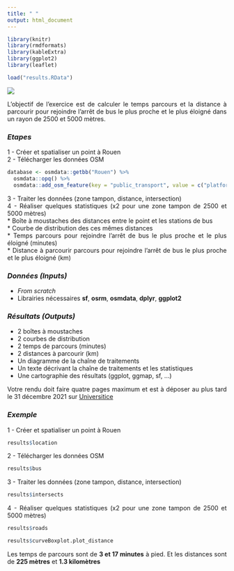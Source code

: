 ```yaml
---
title: " "
output: html_document
---
```


<style>
body {text-align: justify}
</style>

```r
library(knitr)
library(rmdformats)
library(kableExtra)
library(ggplot2)
library(leaflet)

load("results.RData")
```

![](images/EXO_MASTER1.png)

L'objectif de l'exercice est de calculer le temps parcours et la distance à parcourir pour rejoindre l'arrêt de bus le plus proche et le plus éloigné dans un rayon de 2500 et 5000 mètres.

### ***Etapes***  
1 - Créer et spatialiser un point à Rouen  
2 - Télécharger les données OSM  

```r
database <- osmdata::getbb("Rouen") %>% 
  osmdata::opq() %>% 
  osmdata::add_osm_feature(key = "public_transport", value = c("platform"))
```

3 - Traiter les données (zone tampon, distance, intersection)  
4 - Réaliser quelques statistiques (x2 pour une zone tampon de 2500 et 5000 mètres)  
    * Boîte à moustaches des distances entre le point et les stations de bus   
    * Courbe de distribution des ces mêmes distances  
    * Temps parcours pour rejoindre l'arrêt de bus le plus proche et le plus éloigné (minutes)  
    * Distance à parcourir parcours pour rejoindre l'arrêt de bus le plus proche et le plus éloigné (km)  
    
### ***Données (Inputs)***    
- *From scratch*  
- Librairies nécessaires  **sf**, **osrm**, **osmdata**, **dplyr**, **ggplot2**  

### ***Résultats (Outputs)***   
- 2 boîtes à moustaches  
- 2 courbes de distribution   
- 2 temps de parcours (minutes)   
- 2 distances à parcourir (km)   
- Un diagramme de la chaîne de traitements    
- Un texte décrivant la chaîne de traitements et les statistiques    
- Une cartographie des résultats (ggplot, ggmap, sf, ...)

Votre rendu doit faire quatre pages maximum et est à déposer au plus tard le 31 décembre 2021 sur [Universitice](https://universitice.univ-rouen.fr)  

### ***Exemple***  

1 - Créer et spatialiser un point à Rouen  

```r
results$location
```

2 - Télécharger les données OSM

```r
results$bus
```

3 - Traiter les données (zone tampon, distance, intersection)  

```r
results$intersects
```

4 - Réaliser quelques statistiques (x2 pour une zone tampon de 2500 et 5000 mètres)  

```r
results$roads
```

```r
results$curveBoxplot.plot_distance
```

Les temps de parcours sont de **3 et 17 minutes** à pied. Et les distances sont de **225 mètres** et **1.3 kilomètres**